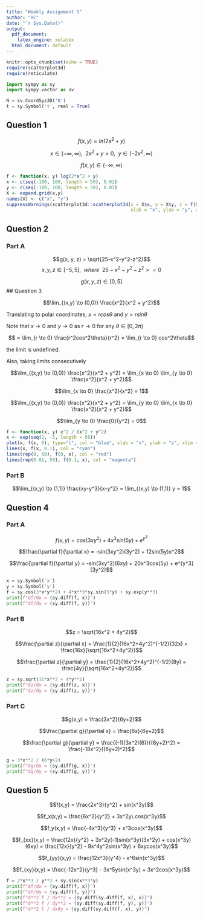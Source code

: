 ```yaml
---
title: "Weekly Assignment 5"
author: "RC"
date: "`r Sys.Date()"
output: 
  pdf_document: 
    latex_engine: xelatex
  html_document: default
---
```


```r
knitr::opts_chunk$set(echo = TRUE)
require(scatterplot3d)
require(reticulate)
```

```python
import sympy as sy
import sympy.vector as sv

N = sv.CoordSys3D('N')
t = sy.Symbol('t', real = True)
```

## Question 1

$$f(x,y) = ln(2x^2 + y)$$

$$x \in (-\infty, \infty),\ \ 2x^2 + y > 0,\ \ y \in (-2x^2, \infty)$$

$$f(x,y) \in (-\infty, \infty)$$

```r
f <- function(x, y) log(2*x^2 + y)
x <- c(seq(-100, 100, length = 50), 0.01)
y <- c(seq(-100, 100, length = 50), 0.01)
X <- expand.grid(x,y)
names(X) <- c("x", "y")
suppressWarnings(scatterplot3d::scatterplot3d(x = X$x, y = X$y, z = f(X$x, X$y),
                                              xlab = "x", ylab = "y", zlab = "z"))

```

## Question 2

### Part A

$$g(x, y, z) = \sqrt{25-x^2-y^2-z^2}$$
$$x, y, z \in [-5,5], \ \ where\ \ 25 - x^2 - y^2 - z^2 >= 0$$

$$g(x,y,z) \in [0,5]$$
## Question 3

$$\lim_{(x,y) \to (0,0)} \frac{x^2}{x^2 + y^2}$$

Translating to polar coordinates, $x = rcos\theta$ and $y = rsin\theta$

Note that $x \to 0$ and $y \to 0$ as $r \to 0$ for any $\theta \in [0,2\pi)$

$$ = \lim_{r \to 0} \frac{r^2cos^2\theta}{r^2} = \lim_{r \to 0} cos^2\theta$$

the limit is undefined.

Also, taking limits consecutively

$$\lim_{(x,y) \to (0,0)} \frac{x^2}{x^2 + y^2} = \lim_{x \to 0} \lim_{y \to 0} \frac{x^2}{x^2 + y^2}$$

$$\lim_{x \to 0} \frac{x^2}{x^2} = 1$$

$$\lim_{(x,y) \to (0,0)} \frac{x^2}{x^2 + y^2} = \lim_{y \to 0} \lim_{x \to 0} \frac{x^2}{x^2 + y^2}$$

$$\lim_{y \to 0} \frac{0}{y^2} = 0$$

```r
f <- function(x, y) x^2 / (x^2 + y^2)
x <- exp(seq(1, -5, length = 50))
plot(x, f(x, 0), type="l", col = "blue", xlab = "x", ylab = "z", xlim = c(0,3), ylim = c(-0.2, 1.2))
lines(x, f(x, 0.1), col = "cyan")
lines(rep(0, 50), f(0, x), col = "red")
lines(rep(0.01, 50), f(0.1, x), col = "magenta")

```

### Part B

$$\lim_{(x,y) \to (1,1)} \frac{xy-y^3}{x-y^2} = \lim_{(x,y) \to (1,1)} y  = 1$$


## Question 4

### Part A

$$f(x,y)=cos(3xy^2)+4x^3sin(5y)+e^{y^3}$$

$$\frac{\partial f}{\partial x} = -sin(3xy^2)(3y^2) + 12sin(5y)x^2$$

$$\frac{\partial f}{\partial y} = -sin(3xy^2)(6xy) + 20x^3cos(5y) + e^{y^3}(3y^2)$$

```python
x = sy.Symbol('x')
y = sy.Symbol('y')
f = sy.cos(3*x*y**2) + 4*x**3*sy.sin(5*y) + sy.exp(y**3)
print(f"df/dx = {sy.diff(f, x)}")
print(f"df/dy = {sy.diff(f, y)}")
```

### Part B

$$z = \sqrt{16x^2 + 4y^2}$$

$$\frac{\partial z}{\partial x} = \frac{1}{2}(16x^2+4y^2)^{-1/2}(32x) = \frac{16x}{\sqrt{16x^2+4y^2}}$$

$$\frac{\partial z}{\partial y} = \frac{1}{2}(16x^2+4y^2)^{-1/2}(8y) = \frac{4y}{\sqrt{16x^2+4y^2}}$$

```python
z = sy.sqrt(16*x**2 + 4*y**2)
print(f"dz/dx = {sy.diff(z, x)}")
print(f"dz/dy = {sy.diff(z, y)}")
```

### Part C

$$g(x,y) = \frac{3x^2}{6y+2}$$

$$\frac{\partial g}{\partial x} = \frac{6x}{6y+2}$$

$$\frac{\partial g}{\partial y} = \frac{(-1)(3x^2)(6)}{(6y+2)^2} = \frac{-18x^2}{(6y+2)^2}$$

```python
g = 3*x**2 / (6*y+2)
print(f"dg/dx = {sy.diff(g, x)}")
print(f"dg/dy = {sy.diff(g, y)}")
```

## Question 5

$$f(x,y) = \frac{2x^3}{y^2} + sin(x^3y)$$

$$f_x(x,y) = \frac{6x^2}{y^2} + 3x^2y\ cos(x^3y)$$

$$f_y(x,y) = \frac{-4x^3}{y^3} + x^3cos(x^3y)$$

$$f_{xx}(x,y) = \frac{12x}{y^2} + 3x^2y(-1)sin(x^3y)(3x^2y) + cos(x^3y)(6xy) = \frac{12x}{y^2} - 9x^4y^2sin(x^3y) + 6xycos(x^3y)$$

$$f_{yy}(x,y) = \frac{12x^3}{y^4} - x^6sin(x^3y)$$

$$f_{xy}(x,y) = \frac{-12x^2}{y^3} - 3x^5ysin(x^3y) + 3x^2cos(x^3y)$$

```python
f = 2*x**3 / y**2 + sy.sin(x**3*y)
print(f"df/dx = {sy.diff(f, x)}")
print(f"df/dy = {sy.diff(f, y)}")
print(f"d**2 f / dx**2 = {sy.diff(sy.diff(f, x), x)}")
print(f"d**2 f / dy**2 = {sy.diff(sy.diff(f, y), y)}")
print(f"d**2 f / dxdy = {sy.diff(sy.diff(f, x), y)}")
```
